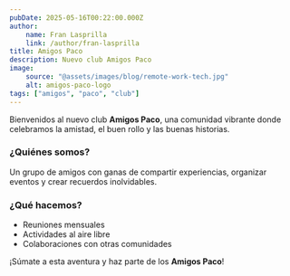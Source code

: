 ```yaml
---
pubDate: 2025-05-16T00:22:00.000Z
author:
    name: Fran Lasprilla
    link: /author/fran-lasprilla
title: Amigos Paco
description: Nuevo club Amigos Paco
image:
    source: "@assets/images/blog/remote-work-tech.jpg"
    alt: amigos-paco-logo
tags: ["amigos", "paco", "club"]
---
```


Bienvenidos al nuevo club **Amigos Paco**, una comunidad vibrante donde celebramos la amistad, el buen rollo y las buenas historias.

### ¿Quiénes somos?

Un grupo de amigos con ganas de compartir experiencias, organizar eventos y crear recuerdos inolvidables.

### ¿Qué hacemos?

- Reuniones mensuales
- Actividades al aire libre
- Colaboraciones con otras comunidades

¡Súmate a esta aventura y haz parte de los **Amigos Paco**!
